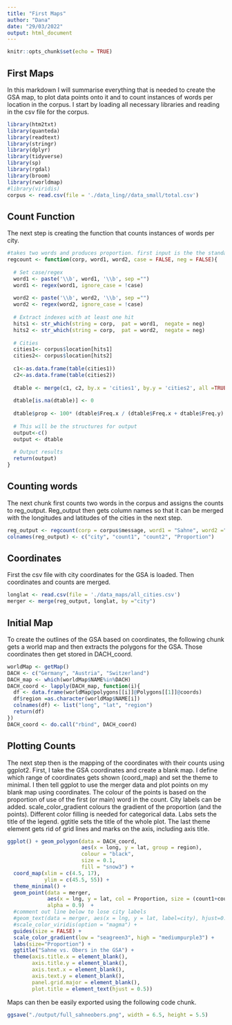 ```yaml
---
title: "First Maps"
author: "Dana"
date: "29/03/2022"
output: html_document
---
```


```r
knitr::opts_chunk$set(echo = TRUE)
```

## First Maps

In this markdown I will summarise everything that is needed to create the GSA map, to plot data points onto it and to count instances of words per location in the corpus. I start by loading all necessary libraries and reading in the csv file for the corpus.

```r
library(htm2txt)  
library(quanteda)
library(readtext)
library(stringr)
library(dplyr)
library(tidyverse) 
library(sp)
library(rgdal)
library(broom) 
library(rworldmap)
#library(viridis)
corpus <- read.csv(file = './data_ling//data_small/total.csv')
```

## Count Function

The next step is creating the function that counts instances of words per city. 

```r
#takes two words and produces proportion. first input is the the standard.
regcount <- function(corp, word1, word2, case = FALSE, neg = FALSE){
  
  # Set case/regex
  word1 <- paste('\\b', word1, '\\b', sep ="") 
  word1 <- regex(word1, ignore_case = !case)
  
  word2 <- paste('\\b', word2, '\\b', sep ="") 
  word2 <- regex(word2, ignore_case = !case)
  
  # Extract indexes with at least one hit
  hits1 <- str_which(string = corp,  pat = word1,  negate = neg)   
  hits2 <- str_which(string = corp,  pat = word2,  negate = neg)   
  
  # Cities
  cities1<- corpus$location[hits1] 
  cities2<- corpus$location[hits2] 
  
  c1<-as.data.frame(table(cities1))
  c2<-as.data.frame(table(cities2))
  
  dtable <- merge(c1, c2, by.x = 'cities1', by.y = 'cities2', all =TRUE )
  
  dtable[is.na(dtable)] <- 0
  
  dtable$prop <- 100* (dtable$Freq.x / (dtable$Freq.x + dtable$Freq.y) )
  
  # This will be the structures for output
  output<-c()
  output <- dtable
  
  # Output results  
  return(output)
}
```

## Counting words

The next chunk first counts two words in the corpus and assigns the counts to reg_output. Reg_output then gets column names so that it can be merged with the longitudes and latitudes of the cities in the next step. 

```r
reg_output <- regcount(corp = corpus$message, word1 = "Sahne", word2 ="Obers", case = FALSE)
colnames(reg_output) <- c("city", "count1", "count2", "Proportion")
```

## Coordinates

First the csv file with city coordinates for the GSA is loaded. Then coordinates and counts are merged.

```r
longlat <- read.csv(file = './data_maps/all_cities.csv')
merger <- merge(reg_output, longlat, by ="city")
```

## Initial Map

To create the outlines of the GSA based on coordinates, the following chunk gets a world map and then extracts the polygons for the GSA. Those coordinates then get stored in DACH_coord.

```r
worldMap <- getMap()
DACH <- c("Germany", "Austria", "Switzerland")
DACH_map <- which(worldMap$NAME%in%DACH)
DACH_coord <- lapply(DACH_map, function(i){
  df <- data.frame(worldMap@polygons[[i]]@Polygons[[1]]@coords)
  df$region =as.character(worldMap$NAME[i])
  colnames(df) <- list("long", "lat", "region")
  return(df)
})
DACH_coord <- do.call("rbind", DACH_coord)
```

## Plotting Counts

The next step then is the mapping of the coordinates with their counts using ggplot2. First, I take the GSA coordinates and create a blank map. I define which range of coordinates gets shown (coord_map) and set the theme to minimal. I then tell ggplot to use the merger data and plot points on my blank map using coordinates. The colour of the points is based on the proportion of use of the first (or main) word in the count. City labels can be added. scale_color_gradient colours the gradient of the proportion (and the points). Different color filling is needed for categorical data. Labs sets the title of the legend. ggtitle sets the title of the whole plot. The last theme element gets rid of grid lines and marks on the axis, including axis title.

```r
ggplot() + geom_polygon(data = DACH_coord, 
                        aes(x = long, y = lat, group = region),
                        colour = "black", 
                        size = 0.1, 
                        fill = "snow3") + 
  coord_map(xlim = c(4.5, 17),  
            ylim = c(45.5, 55)) + 
  theme_minimal() +  
  geom_point(data = merger, 
             aes(x = lng, y = lat, col = Proportion, size = (count1+count2)), 
             alpha = 0.9)  +
  #comment out line below to lose city labels
  #geom_text(data = merger, aes(x = lng, y = lat, label=city), hjust=0.1, vjust=0.1, size = 2) +
  #scale_color_viridis(option = "magma") +
  guides(size = FALSE) +
  scale_color_gradient(low = "seagreen3", high = "mediumpurple3") +
  labs(size="Proportion") +
  ggtitle("Sahne vs. Obers in the GSA") +
  theme(axis.title.x = element_blank(), 
        axis.title.y = element_blank(),
        axis.text.x = element_blank(),
        axis.text.y = element_blank(),
        panel.grid.major = element_blank(),
        plot.title = element_text(hjust = 0.5))
```

Maps can then be easily exported using the following code chunk.

```r
ggsave("./output/full_sahneobers.png", width = 6.5, height = 5.5)
```

